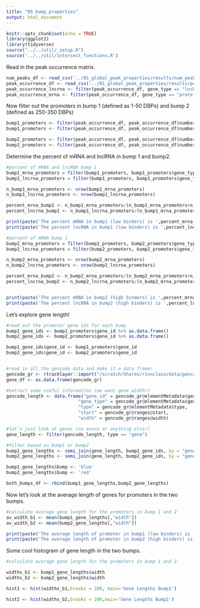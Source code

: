 ```yaml
---
title: "05_bump_properties"
output: html_document
---
```


```r
knitr::opts_chunk$set(echo = TRUE)
library(ggplot2)
library(tidyverse)
source("../../util/_setup.R")
source('../../util/intersect_functions.R')
```

Read in the peak occurrence matrix. 
```r
num_peaks_df <- read_csv('../01_global_peak_properties/results/num_peaks_df.csv')
peak_occurrence_df <- read_csv('../01_global_peak_properties/results/peak_occurence_dataframe.csv')
peak_occurrence_lncrna <- filter(peak_occurrence_df, gene_type == "lncRNA")
peak_occurrence_mrna <- filter(peak_occurrence_df, gene_type == "protein_coding")
```


Now filter out the promoters in bump 1 (defined as 1-50 DBPs) and bump 2 (defined as 250-350 DBPs)
```r
bump1_promoters <- filter(peak_occurrence_df, peak_occurrence_df$number_of_dbp < 46)
bump1_promoters <- filter(peak_occurrence_df, peak_occurrence_df$number_of_dbp > 1)

bump2_promoters <- filter(peak_occurrence_df, peak_occurrence_df$number_of_dbp > 230)
bump2_promoters <- filter(peak_occurrence_df, peak_occurrence_df$number_of_dbp < 352)
```


Determine the percent of mRNA and lncRNA in bump 1 and bump2.
```r
#percent of mRNA and lncRNA bump 1
bump1_mrna_promoters = filter(bump1_promoters, bump1_promoters$gene_type == 'protein_coding')
bump1_lncrna_promoters = filter(bump1_promoters, bump1_promoters$gene_type == 'lncRNA')

n_bump1_mrna_promoters <- nrow(bump1_mrna_promoters)
n_bump1_lncrna_promoters <- nrow(bump1_lncrna_promoters)

percent_mrna_bump1 <- n_bump1_mrna_promoters/(n_bump1_mrna_promoters+n_bump1_lncrna_promoters)
percent_lncrna_bump1 <- n_bump1_lncrna_promoters/(n_bump1_mrna_promoters+n_bump1_lncrna_promoters)

print(paste('The percent mRNA in bump1 (low binders) is ',percent_mrna_bump1*100))
print(paste('The percent lncRNA in bump1 (low binders) is ',percent_lncrna_bump1*100))

#percent of mRNA bump 1
bump2_mrna_promoters = filter(bump2_promoters, bump2_promoters$gene_type == 'protein_coding')
bump2_lncrna_promoters = filter(bump2_promoters, bump2_promoters$gene_type == 'lncRNA')

n_bump2_mrna_promoters <- nrow(bump2_mrna_promoters)
n_bump2_lncrna_promoters <- nrow(bump2_lncrna_promoters)

percent_mrna_bump2 <- n_bump2_mrna_promoters/(n_bump2_mrna_promoters+n_bump2_lncrna_promoters)
percent_lncrna_bump2 <- n_bump2_lncrna_promoters/(n_bump2_mrna_promoters+n_bump2_lncrna_promoters)


print(paste('The percent mRNA in bump2 (high binders) is ',percent_mrna_bump2*100))
print(paste('The percent lncRNA in bump2 (high binders) is ',percent_lncrna_bump2*100))
```

Let's explore gene length!

```r
#read out the promoter gene ids for each bump
bump1_gene_ids <- bump1_promoters$gene_id %>% as.data.frame()
bump2_gene_ids <- bump2_promoters$gene_id %>% as.data.frame()

bump1_gene_ids$gene_id <- bump1_promoters$gene_id 
bump2_gene_ids$gene_id <- bump2_promoters$gene_id 


#read in all the gencode data and make it a data frame! 
gencode_gr <- rtracklayer::import("/scratch/Shares/rinnclass/data/gencode.v32.annotation.gtf")
gene_df <- as.data.frame(gencode_gr)

#extract some useful information (we want gene width!)
gencode_length <- data.frame("gene_id" = gencode_gr@elementMetadata$gene_id,
                           "gene_type" = gencode_gr@elementMetadata$gene_type,
                           "type" = gencode_gr@elementMetadata$type,
                           "start" = gencode_gr@ranges@start,
                           "width" = gencode_gr@ranges@width)

#let's just look at genes (no exons or anything else!)                     
gene_length <- filter(gencode_length, type == "gene")

#filter based on bump1 or bump2
bump1_gene_lengths <- semi_join(gene_length, bump1_gene_ids, by = "gene_id")
bump2_gene_lengths <- semi_join(gene_length, bump2_gene_ids, by = "gene_id")

bump1_gene_lengths$bump <- 'blue'
bump2_gene_lengths$bump <- 'red'

both_bumps_df <- rbind(bump1_gene_lengths,bump2_gene_lengths)
```


Now let's look at the average length of genes for promoters in the two bumps.
```r

#calculate average gene length for the promoters in bump 1 and 2
av_width_b1 <- mean(bump1_gene_lengths[,"width"])
av_width_b2 <- mean(bump2_gene_lengths[,"width"])

print(paste('The average length of promoter in bump1 (low binders) is ',av_width_b1))
print(paste('The average length of promoter in bump2 (high binders) is ',av_width_b2))

```
Some cool histogram of gene length in the two bumps.
```r

#calculate average gene length for the promoters in bump 1 and 2

widths_b1 <- bump1_gene_lengths$width
widths_b2 <- bump2_gene_lengths$width

hist1 <- hist(widths_b1,breaks = 200, main='Gene Lengths Bump1')

```

```r



hist2 <- hist(widths_b2,breaks = 200,main='Gene Lengths Bump2')

```
